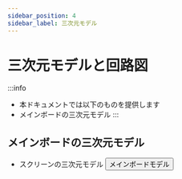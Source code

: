 ```yaml
---
sidebar_position: 4
sidebar_label: 三次元モデル
---
```


# 三次元モデルと回路図

:::info
* 本ドキュメントでは以下のものを提供します
* メインボードの三次元モデル
:::




## メインボードの三次元モデル

* スクリーンの三次元モデル
    <Button variant="contained" disableElevation href="https://cdn.mellow.klipper.cn/STEP/FLY-DSI-LCD5.step">メインボードモデル</Button>